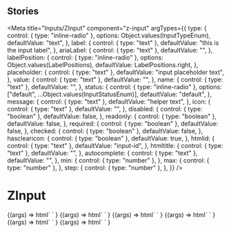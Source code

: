 
## Stories

<Meta
  title="Inputs/ZInput"
  component="z-input"
  argTypes={{
    type: {
      control: { type: "inline-radio" },
      options: Object.values(InputTypeEnum),
      defaultValue: "text",
    },
    label: {
      control: { type: "text" },
      defaultValue: "this is the input label",
    },
    ariaLabel: {
      control: { type: "text" },
      defaultValue: "",
    },
    labelPosition: {
      control: { type: "inline-radio" },
      options: Object.values(LabelPositions),
      defaultValue: LabelPositions.right,
    },
    placeholder: {
      control: { type: "text" },
      defaultValue: "input placeholder text",
    },
    value: {
      control: { type: "text" },
      defaultValue: "",
    },
    name: {
      control: { type: "text" },
      defaultValue: "",
    },
    status: {
      control: { type: "inline-radio" },
      options: ["default", ...Object.values(InputStatusEnum)],
      defaultValue: "default",
    },
    message: {
      control: { type: "text" },
      defaultValue: "helper text",
    },
    icon: {
      control: { type: "text" },
      defaultValue: "",
    },
    disabled: {
      control: { type: "boolean" },
      defaultValue: false,
    },
    readonly: {
      control: { type: "boolean" },
      defaultValue: false,
    },
    required: {
      control: { type: "boolean" },
      defaultValue: false,
    },
    checked: {
      control: { type: "boolean" },
      defaultValue: false,
    },
    hasclearicon: {
      control: { type: "boolean" },
      defaultValue: true,
    },
    htmlid: {
      control: { type: "text" },
      defaultValue: "input-id",
    },
    htmltitle: {
      control: { type: "text" },
      defaultValue: "",
    },
    autocomplete: {
      control: { type: "text" },
      defaultValue: "",
    },
    min: {
      control: { type: "number" },
    },
    max: {
      control: { type: "number" },
    },
    step: {
      control: { type: "number" },
    },
  }}
/>

# ZInput

<Canvas>
  <Story name="z-input - all props">
    {(args) =>
      html`
        <z-input
          type=${args.type}
          label=${args.label}
          aria-label=${args.ariaLabel}
          label-position=${args.labelPosition}
          placeholder=${args.placeholder}
          value=${args.value}
          name=${args.name}
          status=${args.status}
          message=${args.message}
          icon=${args.icon}
          disabled=${args.disabled}
          readonly=${args.readonly}
          required=${args.required}
          checked=${args.checked}
          hasclearicon=${args.hasclearicon}
          htmlid=${args.htmlid}
          htmltitle=${args.htmltitle}
          autocomplete=${args.autocomplete}
        ></z-input>
      `
    }
  </Story>
  <Story
    name="z-input text"
    parameters={{
      controls: {
        include: [
          "type",
          "label",
          "ariaLabel",
          "placeholder",
          "value",
          "name",
          "status",
          "message",
          "icon",
          "disabled",
          "readonly",
          "required",
          "hasclearicon",
          "htmlid",
          "htmltitle",
          "autocomplete",
        ],
      },
    }}
    argTypes={{
      type: {
        options: ["text", "password", "number", "email"],
      },
    }}
  >
    {(args) =>
      html`
        <z-input
          type=${args.type}
          label=${args.label}
          aria-label=${args.ariaLabel}
          placeholder=${args.placeholder}
          value=${args.value}
          name=${args.name}
          status=${args.status}
          message=${args.message}
          icon=${args.icon}
          disabled=${args.disabled}
          readonly=${args.readonly}
          required=${args.required}
          hasclearicon=${args.hasclearicon}
          htmlid=${args.htmlid}
          htmltitle=${args.htmltitle}
          autocomplete=${args.autocomplete}
        ></z-input>
      `
    }
  </Story>
  <Story
    name="z-input textarea"
    parameters={{
      controls: {
        include: [
          "type",
          "label",
          "ariaLabel",
          "placeholder",
          "value",
          "name",
          "status",
          "message",
          "disabled",
          "readonly",
          "required",
          "htmlid",
          "htmltitle",
        ],
      },
    }}
    argTypes={{
      type: {
        options: ["textarea"],
        defaultValue: "textarea",
      },
    }}
  >
    {(args) =>
      html`
        <z-input
          type=${args.type}
          label=${args.label}
          aria-label=${args.ariaLabel}
          placeholder=${args.placeholder}
          value=${args.value}
          name=${args.name}
          status=${args.status}
          message=${args.message}
          disabled=${args.disabled}
          readonly=${args.readonly}
          required=${args.required}
          htmlid=${args.htmlid}
          htmltitle=${args.htmltitle}
        ></z-input>
      `
    }
  </Story>
  <Story
    name="z-input checkbox"
    parameters={{
      controls: {
        include: [
          "type",
          "label",
          "ariaLabel",
          "labelPosition",
          "name",
          "disabled",
          "readonly",
          "required",
          "checked",
          "htmlid",
          "htmltitle",
        ],
      },
    }}
    argTypes={{
      type: {
        options: ["checkbox"],
        defaultValue: "checkbox",
      },
    }}
  >
    {(args) =>
      html`
        <z-input
          type="${args.type}"
          label=${args.label}
          aria-label=${args.ariaLabel}
          label-position=${args.labelPosition}
          name=${args.name}
          disabled=${args.disabled}
          readonly=${args.readonly}
          required=${args.required}
          checked=${args.checked}
          htmlid=${args.htmlid}
          htmltitle=${args.htmltitle}
        ></z-input>
      `
    }
  </Story>
  <Story
    name="z-input radio"
    parameters={{
      controls: {
        include: [
          "type",
          "label",
          "ariaLabel",
          "labelPosition",
          "name",
          "value",
          "disabled",
          "readonly",
          "required",
          "checked",
          "htmlid",
          "htmltitle",
        ],
      },
    }}
    argTypes={{
      type: {
        options: ["radio"],
        defaultValue: "radio",
      },
    }}
  >
    {(args) =>
      html`
        <z-input
          type=${args.type}
          label=${args.label}
          aria-label=${args.ariaLabel}
          label-position=${args.labelPosition}
          name=${args.name}
          value=${args.value}
          disabled=${args.disabled}
          readonly=${args.readonly}
          required=${args.required}
          checked=${args.checked}
          htmlid=${args.htmlid}
          htmltitle=${args.htmltitle}
        ></z-input>
      `
    }
  </Story>
  <Story
    name="z-input number"
    parameters={{
      controls: {
        include: ["type", "min", "max", "step", "value"],
      },
    }}
    argTypes={{
      type: {
        options: ["number"],
        defaultValue: "number",
      },
      min: {
        defaultValue: 1,
      },
      max: {
        defaultValue: 10,
      },
      step: {
        defaultValue: 1,
      },
      value: {
        defaultValue: 1,
      },
    }}
  >
    {(args) =>
      html`
        <z-input
          type=${args.type}
          value=${args.value}
          min=${args.min}
          max=${args.max}
          step=${args.step}
        ></z-input>
      `
    }
  </Story>
</Canvas>

<ArgsTable of="z-input" />
